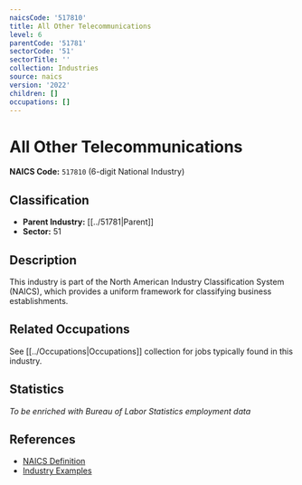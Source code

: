 ```yaml
---
naicsCode: '517810'
title: All Other Telecommunications
level: 6
parentCode: '51781'
sectorCode: '51'
sectorTitle: ''
collection: Industries
source: naics
version: '2022'
children: []
occupations: []
---
```

# All Other Telecommunications

**NAICS Code:** `517810` (6-digit National Industry)

## Classification

- **Parent Industry:** [[../51781|Parent]]
- **Sector:** 51

## Description

This industry is part of the North American Industry Classification System (NAICS), which provides a uniform framework for classifying business establishments.

## Related Occupations

See [[../Occupations|Occupations]] collection for jobs typically found in this industry.

## Statistics

*To be enriched with Bureau of Labor Statistics employment data*

## References

- [NAICS Definition](https://www.census.gov/naics/)
- [Industry Examples](https://www.census.gov/naics/2022NAICS/)
